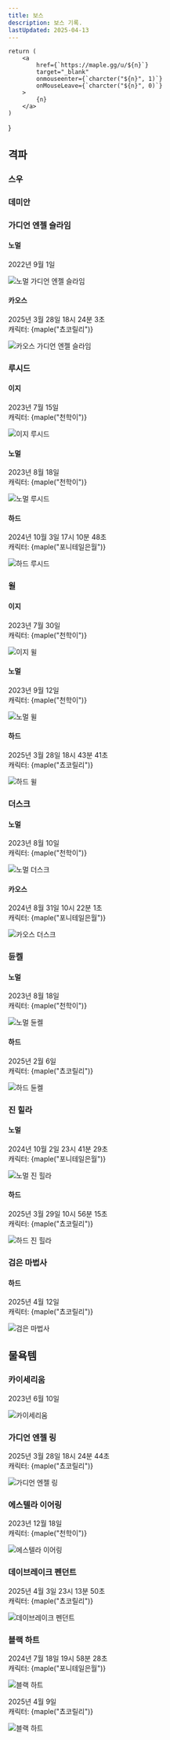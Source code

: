 ```yaml
---
title: 보스
description: 보스 기록.
lastUpdated: 2025-04-13
---
```








    return (
        <a
            href={`https://maple.gg/u/${n}`}
            target="_blank"
            onmouseenter={`charcter("${n}", 1)`}
            onMouseLeave={`charcter("${n}", 0)`}
        >
            {n}
        </a>
    )
}


## 격파

### 스우

<Boss b={normalLotus} d="노멀" boss="스우" date="2021년 6월 9일" />
<Boss b={hardLotus} d="하드" boss="스우" date="2024년 6월 13일 17시 59분 51초" c="천학이" />

### 데미안

<Boss b={normalDamien} d="노멀" boss="데미안" date="2021년 11월 18일" />
<Boss b={hardDamien} d="하드" boss="데미안" date="2024년 7월 28일 14시 8분 25초" c="포니테일은월" />

### 가디언 엔젤 슬라임

#### 노멀

2022년 9월 1일

<Image src={normalGuardianAngelSlime} alt="노멀 가디언 엔젤 슬라임" />

#### 카오스

2025년 3월 28일 18시 24분 3초\
캐릭터: {maple("쵸코릴리")}

<Image src={chaosGuardianAngelSlime} alt="카오스 가디언 엔젤 슬라임" />

### 루시드

#### 이지

2023년 7월 15일\
캐릭터: {maple("천학이")}

<Image src={easyLucid} alt="이지 루시드" />

#### 노멀

2023년 8월 18일\
캐릭터: {maple("천학이")}

<Image src={normalLucid} alt="노멀 루시드" />

#### 하드

2024년 10월 3일 17시 10분 48초\
캐릭터: {maple("포니테일은월")}

<Image src={hardLucid} alt="하드 루시드" />

### 윌

#### 이지

2023년 7월 30일\
캐릭터: {maple("천학이")}

<Image src={easyWill} alt="이지 윌" />

#### 노멀

2023년 9월 12일\
캐릭터: {maple("천학이")}

<Image src={normalWill} alt="노멀 윌" />

#### 하드

2025년 3월 28일 18시 43분 41초\
캐릭터: {maple("쵸코릴리")}

<Image src={hardWill} alt="하드 윌" />

### 더스크

#### 노멀

2023년 8월 10일\
캐릭터: {maple("천학이")}

<Image src={normalDusk} alt="노멀 더스크" />

#### 카오스

2024년 8월 31일 10시 22분 1초\
캐릭터: {maple("포니테일은월")}

<Image src={chaosDusk} alt="카오스 더스크" />

### 듄켈

#### 노멀

2023년 8월 18일\
캐릭터: {maple("천학이")}

<Image src={normalDarknell} alt="노멀 듄켈" />

#### 하드

2025년 2월 6일\
캐릭터: {maple("쵸코릴리")}

<Image src={hardDarknell} alt="하드 듄켈" />

### 진 힐라

#### 노멀

2024년 10월 2일 23시 41분 29초\
캐릭터: {maple("포니테일은월")}

<Image src={normalVerusHilla} alt="노멀 진 힐라" />

#### 하드

2025년 3월 29일 10시 56분 15초\
캐릭터: {maple("쵸코릴리")}

<Image src={hardVerusHilla} alt="하드 진 힐라" />

### 검은 마법사

#### 하드

2025년 4월 12일\
캐릭터: {maple("쵸코릴리")}

<Image src={hardBlackMage} alt="검은 마법사" />

## 물욕템

### 카이세리움

2023년 6월 10일

<Image src={kaiserium} alt="카이세리움" />

### 가디언 엔젤 링

2025년 3월 28일 18시 24분 44초\
캐릭터: {maple("쵸코릴리")}

<Image src={guardianAngelRing} alt="가디언 엔젤 링" />

### 에스텔라 이어링

2023년 12월 18일\
캐릭터: {maple("천학이")}

<Image src={estellaEarrings} alt="에스텔라 이어링" />

### 데이브레이크 펜던트

2025년 4월 3일 23시 13분 50초\
캐릭터: {maple("쵸코릴리")}

<Image src={daybreakPendant} alt="데이브레이크 펜던트" />

### 블랙 하트

2024년 7월 18일 19시 58분 28초\
캐릭터: {maple("포니테일은월")}

<Image src={blackHeart} alt="블랙 하트" />

2025년 4월 9일\
캐릭터: {maple("쵸코릴리")}

<Image src={blackHeart2} alt="블랙 하트" />

